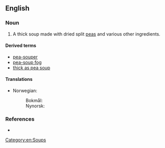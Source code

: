 ==English==
{{wikipedia}}

===Noun===
{{en-noun|~}}

# {{lb|en|culinary}} A thick soup made with dried split [[peas]] and various other ingredients.

====Derived terms====
* [[pea-souper]]
* [[pea-soup fog]]
* [[thick as pea soup]]

====Translations====
{{trans-top|soup made from peas}}
* Norwegian:
*: Bokmål: {{t|nb|ertesuppe|m|f}}
*: Nynorsk: {{t|nn|ertesuppe|f}}
{{trans-mid}}
{{trans-bottom}}

===References===
* {{R:ODO}}

[[Category:en:Soups]]